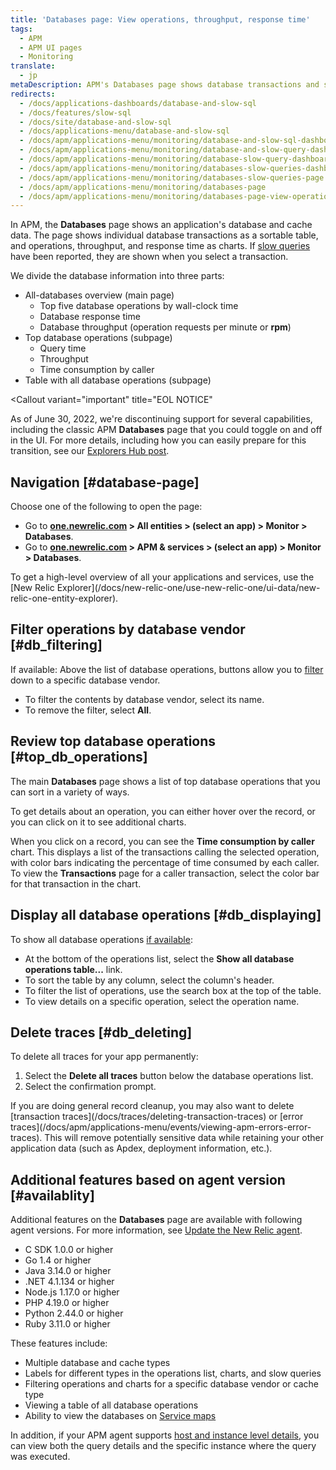 ```yaml
---
title: 'Databases page: View operations, throughput, response time'
tags:
  - APM
  - APM UI pages
  - Monitoring
translate:
  - jp
metaDescription: APM's Databases page shows database transactions and slow database queries as tables. It also shows operations, throughput, and query time as charts.
redirects:
  - /docs/applications-dashboards/database-and-slow-sql
  - /docs/features/slow-sql
  - /docs/site/database-and-slow-sql
  - /docs/applications-menu/database-and-slow-sql
  - /docs/apm/applications-menu/monitoring/database-and-slow-sql-dashboard
  - /docs/apm/applications-menu/monitoring/database-and-slow-query-dashboard
  - /docs/apm/applications-menu/monitoring/database-slow-query-dashboard
  - /docs/apm/applications-menu/monitoring/databases-slow-queries-dashboard
  - /docs/apm/applications-menu/monitoring/databases-slow-queries-page
  - /docs/apm/applications-menu/monitoring/databases-page
  - /docs/apm/applications-menu/monitoring/databases-page-view-operations-throughput-response-time
---
```


In APM, the **Databases** page shows an application's database and cache data. The page shows individual database transactions as a sortable table, and operations, throughput, and response time as charts. If [slow queries](/docs/apm/applications-menu/monitoring/viewing-slow-query-details) have been reported, they are shown when you select a transaction.

We divide the database information into three parts:

* All-databases overview (main page)
  * Top five database operations by wall-clock time
  * Database response time
  * Database throughput (operation requests per minute or **rpm**)
* Top database operations (subpage)
  * Query time
  * Throughput
  * Time consumption by caller
* Table with all database operations (subpage)


<Callout
  variant="important"
  title="EOL NOTICE"
>
  As of June 30, 2022, we're discontinuing support for several capabilities, including the classic APM **Databases** page that you could toggle on and off in the UI. For more details, including how you can easily prepare for this transition, see our [Explorers Hub post](https://discuss.newrelic.com/t/q1-bulk-eol-announcement-fy23/181744).
</Callout>

## Navigation [#database-page]

Choose one of the following to open the page:

* Go to **[one.newrelic.com](https://one.newrelic.com/all-capabilities) > All entities > (select an app) > Monitor > Databases**.
* Go to **[one.newrelic.com](https://one.newrelic.com/all-capabilities) > APM & services > (select an app) > Monitor > Databases**.

<Callout variant="tip">
  To get a high-level overview of all your applications and services, use the [New Relic Explorer](/docs/new-relic-one/use-new-relic-one/ui-data/new-relic-one-entity-explorer).
</Callout>

## Filter operations by database vendor [#db_filtering]

If available: Above the list of database operations, buttons allow you to [filter](#availablity) down to a specific database vendor.

* To filter the contents by database vendor, select its name.
* To remove the filter, select **All**.

## Review top database operations [#top_db_operations]

The main **Databases** page shows a list of top database operations that you can sort in a variety of ways.

To get details about an operation, you can either hover over the record, or you can click on it to see additional charts.

When you click on a record, you can see the **Time consumption by caller** chart. This displays a list of the transactions calling the selected operation, with color bars indicating the percentage of time consumed by each caller. To view the **Transactions** page for a caller transaction, select the color bar for that transaction in the chart.

## Display all database operations [#db_displaying]

To show all database operations [if available](#availability):

* At the bottom of the operations list, select the **Show all database operations table...** link.
* To sort the table by any column, select the column's header.
* To filter the list of operations, use the search box at the top of the table.
* To view details on a specific operation, select the operation name.

## Delete traces [#db_deleting]

To delete all traces for your app permanently:

1. Select the **Delete all traces** button below the database operations list.
2. Select the confirmation prompt.

<Callout variant="tip">
  If you are doing general record cleanup, you may also want to delete [transaction traces](/docs/traces/deleting-transaction-traces) or [error traces](/docs/apm/applications-menu/events/viewing-apm-errors-error-traces). This will remove potentially sensitive data while retaining your other application data (such as Apdex, deployment information, etc.).
</Callout>

## Additional features based on agent version [#availablity]

Additional features on the **Databases** page are available with following agent versions. For more information, see [Update the New Relic agent](/docs/agents/manage-apm-agents/installation/update-new-relic-agent).

* C SDK 1.0.0 or higher
* Go 1.4 or higher
* Java 3.14.0 or higher
* .NET 4.1.134 or higher
* Node.js 1.17.0 or higher
* PHP 4.19.0 or higher
* Python 2.44.0 or higher
* Ruby 3.11.0 or higher

These features include:

* Multiple database and cache types
* Labels for different types in the operations list, charts, and slow queries
* Filtering operations and charts for a specific database vendor or cache type
* Viewing a table of all database operations
* Ability to view the databases on [Service maps](/docs/apm/applications-menu/monitoring/service-maps)

In addition, if your APM agent supports [host and instance level details](/docs/apm/applications-menu/features/analyze-database-instance-level-performance-issues), you can view both the query details and the specific instance where the query was executed.
